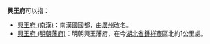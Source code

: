 '''興王府'''可以指：
*[[興王府_(南漢)|興王府 (南漢)]]：南漢國國都，由[[廣州|廣州]]改名。
*[[興王府_(明朝藩府)|興王府 (明朝藩府)]]：明朝興王藩府，在今[[湖北省|湖北省]][[鍾祥市|鍾祥市]]區北約1公里處。

{{Disambig|Cat=三字地名消歧义}}